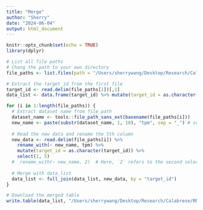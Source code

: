 ```yaml
---
title: "Merge"
author: "Sherry"
date: "2024-06-04"
output: html_document
---
```


```r
knitr::opts_chunk$set(echo = TRUE)
library(dplyr)
```


```r
# List all file paths
# Chang the path to your own directory
file_paths <- list.files(path = "/Users/sherrywang/Desktop/Research/Calabrese/RNAseq_data", pattern = "*_abundance.tsv", full.names = TRUE)

# Extract the target_id from the first file
target_id <- read.delim(file_paths[1])[,1]
data_list <- data.frame(target_id) %>% mutate(target_id = as.character(target_id))

for (i in 1:length(file_paths)) {  
  # Extract dataset name from file path
  dataset_name <- tools::file_path_sans_ext(basename(file_paths[i]))
  new_name <- paste(substr(dataset_name, 1, 10), "tpm", sep = "_") # substr uses 1-based indexing in R
  
  # Read the new data and rename the 5th column
  new_data <- read.delim(file_paths[i]) %>%  
    rename_with(~ new_name, tpm) %>% 
    mutate(target_id = as.character(target_id)) %>% 
    select(1, 5) 
  #  rename_with(~ new_name, 2)  # Here, `2` refers to the second selected column
  
  # Merge with data_list
  data_list <- full_join(data_list, new_data, by = "target_id")
}

# Download the merged table
write.table(data_list, "/Users/sherrywang/Desktop/Research/Calabrese/RNAseq_data/combined_data.csv", sep = "\t", row.names = F, quote = F)
```
